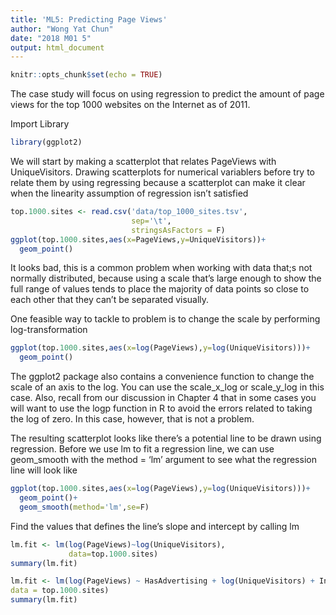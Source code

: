 ---
title: 'ML5: Predicting Page Views'
author: "Wong Yat Chun"
date: "2018 M01 5"
output: html_document
---

```{r setup, include=FALSE}
knitr::opts_chunk$set(echo = TRUE)
```

The case study will focus on using regression to predict the amount of page views for the top 1000 websites on the Internet as of 2011. 

Import Library
```{r}
library(ggplot2)
```

We will start by making a scatterplot that relates PageViews with UniqueVisitors. Drawing scatterplots for numerical variablers before try to relate them by using regressing because a scatterplot can make it clear when the linearity assumption of regression isn't satisfied

```{r}
top.1000.sites <- read.csv('data/top_1000_sites.tsv',
                           sep='\t',
                           stringsAsFactors = F)
ggplot(top.1000.sites,aes(x=PageViews,y=UniqueVisitors))+
  geom_point()
```

It looks bad, this is a common problem when working with data that;s not normally distributed, because using a scale that's large enough to show the full range of values tends to place the majority of data points so close to each other that they can't be separated visually.

One feasible way to tackle to problem is to change the scale by performing log-transformation
```{r}
ggplot(top.1000.sites,aes(x=log(PageViews),y=log(UniqueVisitors)))+
  geom_point()
```
The ggplot2 package also contains a convenience function to change the scale of an axis to the log. You can use the scale_x_log or
scale_y_log in this case. Also, recall from our discussion in Chapter 4 that in some cases you will want to use the logp function in R to avoid
the errors related to taking the log of zero. In this case, however, that is not a problem.

The resulting scatterplot looks like there's a potential line to be drawn using regression. Before we use lm to fit a regression line, we can use geom_smooth with the method = 'lm' argument to see what the regression line will look like
```{r}
ggplot(top.1000.sites,aes(x=log(PageViews),y=log(UniqueVisitors)))+
  geom_point()+
  geom_smooth(method='lm',se=F)
```

Find the values that defines the line's slope and intercept by calling lm
```{r}
lm.fit <- lm(log(PageViews)~log(UniqueVisitors),
             data=top.1000.sites)
summary(lm.fit)
```

```{R}
lm.fit <- lm(log(PageViews) ~ HasAdvertising + log(UniqueVisitors) + InEnglish,
data = top.1000.sites)
summary(lm.fit)

```